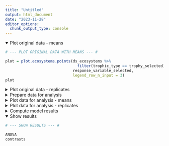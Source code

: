```yaml
---
title: "Untitled"
output: html_document
date: "2023-11-28"
editor_options: 
  chunk_output_type: console
---
```


<details  open = "open">
<summary>Plot original data - means</summary>
```r

# --- PLOT ORIGINAL DATA WITH MEANS --- #

plot = plot.ecosystems.points(ds_ecosystems %>% 
                                filter(trophic_type == trophy_selected),
                              response_variable_selected,
                              legend_row_n_input = 3)
plot
```
</details>

<details>
<summary>Plot original data - replicates</summary>
```r

# --- PLOT ORIGINAL DATA WITH SINGLE REPLICATES --- #

plot.ecosystems.replicates.one.by.one(ds_ecosystems,
                                      ecosystem_size_and_trophy_selected,
                                      response_variable_selected)
```
</details>

<details>
<summary>Prepare data for analysis</summary>
```r

# --- PREPARE DATA FOR ANALYSIS --- #

# Add baselines

baselines = ds_ecosystems %>%
  filter(time_point == time_point_of_baselines) %>%
  select(ecosystem_ID,
         all_of(response_variable_selected)) %>%
  rename(baseline = all_of(response_variable_selected))

data_for_analysis = ds_ecosystems %>%
  left_join(baselines)

# Filter data

data_for_analysis = data_for_analysis %>%
  filter(trophic_type == trophy_selected,
         time_point %in% time_points_model,
         !is.na(!!sym(response_variable_selected))) %>%
  mutate(ecosystem_ID = as.character(ecosystem_ID),
         size = NA,
         size = case_when(ecosystem_size == "Small" ~ "S",
                          ecosystem_size == "Medium" ~ "M",
                          ecosystem_size == "Large" ~ "L",
                          TRUE ~ size),
         size = factor(size, levels = c("S", "M", "L")),
         size = as.character(size))
```
</details>

<details>
<summary>Plot data for analysis - means</summary>
```r

# --- PLOT DATA FOR ANALYSIS WITH MEANS --- #

plot.ecosystems.points(data_for_analysis,
                       response_variable_selected,
                       legend_row_n_input = 3)
```
</details>

<details>
<summary>Plot data for analysis - replicates</summary>
```r

# --- PLOT DATA FOR ANALYSIS WITH SINGLE REPLICATES --- #

plot.ecosystems.replicates.one.by.one(data_for_analysis,
                                      ecosystem_size_and_trophy_selected,
                                      response_variable_selected)
```
</details>

<details>
<summary>Compute model results</summary>

```r

# --- DEFINE FORMULA --- #

formula = paste("get(response_variable_selected) ~",
                "size * connection +",
                "(1 | baseline) +",
                "(1 | day)") %>%
  print()

formula = as.formula(formula)
```

```r

# --- CREATE MODEL (WITH NORMAL DISTRIBUTION) --- #
  
 model = lmer(formula,
             data = data_for_analysis,
             REML = FALSE,
             control = lmerControl(optimizer = "Nelder_Mead"))
```

```r

# --- CREATE MODEL (WITH TWEEDIE DISTRIBUTION) --- #


if(trophy_selected != "heterotrophic" && response_variable_selected != "median_body_size_µm2"){
  

  model <- glmmTMB::glmmTMB(formula,
                            data = data_for_analysis,
                            family = glmmTMB::tweedie(link = "log"))
}

if(trophy_selected == "heterotrophic" && response_variable_selected == "median_body_size_µm2"){
  
 model <- glmmTMB(formula,
                  data = data_for_analysis,
                  family = glmmTMB::tweedie(link = "log"),
                  control = glmmTMBControl(optimizer = optim, 
                                           optArgs = list(method = "BFGS"))) 
}
```

```r

# --- PLOT RESIDUALS --- #

qqnorm(resid(model))
qqline(resid(model))

create.res.vs.fit.ecosystems(model,
                             data_for_analysis)
```

```r

# --- SHOW MODEL SUMMARY --- #

print(summary(model), digits = 3)
```


```r

# --- PERFORM ANOVA (GAUSSIAN) --- #

ANOVA = anova(model) %>%
  print()
```

```r

# --- PERFORM ANOVA --- #

ANOVA = car::Anova(model, type = "III") %>%
  print()
```

```r

# --- ESTIMATE MARGINAL MEANS --- #

emmeans_output = emmeans(model,
                         specs = pairwise ~ size:connection,
                         adjust = "tukey",
                         bias.adj = TRUE,
                         lmer.df = "satterthwaite")
```

```r

# --- CODE THE CONTRAST LEVELS --- #

emmeans_output

L_unconnected = c(1, 0, 0, 0, 0, 0)
M_unconnected = c(0, 1, 0, 0, 0, 0)
S_unconnected = c(0, 0, 1, 0, 0, 0)
L_connected = c(0, 0, 0, 1, 0, 0)
M_connected = c(0, 0, 0, 0, 1, 0)
S_connected = c(0, 0, 0, 0, 0, 1)
```

```r

# --- CALCULATE CONTRASTS YOU ARE INTERESTED IN (T-RATIO, USED FOR RESPONSE VARIABLES WITH NORMAL DISTRIBUTION)--- #

n_of_digits = 3
contrasts = contrast(emmeans_output, 
         method = list("Small connection effect" = S_connected - S_unconnected,
                       "Medium connection effect" = M_connected - M_unconnected,
                       "Large connection effect" = L_connected - L_unconnected,
                       "Size effect in unconnected (L - S)" = L_unconnected - S_unconnected,
                       "Size effect in unconnected (M - S)" = M_unconnected - S_unconnected,
                       "Size effect in connected (L - S)" = L_connected - S_connected,
                       "Size effect in connected (M - S)" = M_connected - S_connected)) %>%
  as.data.frame() %>%
  mutate(p.value = round(p.value, digits = n_of_digits),
         estimate = round(estimate, digits = n_of_digits),
         SE = round(SE, digits = n_of_digits),
         df = round(df, digits = n_of_digits),
         t.ratio = round(t.ratio, digits = n_of_digits),
         e = "",
         e = ifelse(p.value > 0.1, 
                           "",
                           e),
         e = ifelse(p.value < 0.05, 
                           "*",
                           e),
         e = ifelse(p.value < 0.01, 
                           "**",
                           e),
         e = ifelse(p.value < 0.001, 
                           "***",
                           e)) %>%
  rename(" " = e)
```

```r

# --- CALCULATE CONTRASTS YOU ARE INTERESTED IN (Z RATIO, USED FOR REPONSE VARIABLES WITH TWEEDIE DISRIBUTION) --- #

n_of_digits = 3
contrasts = contrast(emmeans_output, 
         method = list("Small connection effect" = S_connected - S_unconnected,
                       "Medium connection effect" = M_connected - M_unconnected,
                       "Large connection effect" = L_connected - L_unconnected,
                       "Size effect in unconnected (L - S)" = L_unconnected - S_unconnected,
                       "Size effect in unconnected (M - S)" = M_unconnected - S_unconnected,
                       "Size effect in connected (L - S)" = L_connected - S_connected,
                       "Size effect in connected (M - S)" = M_connected - S_connected)) %>%
  as.data.frame() %>%
  mutate(p.value = round(p.value, digits = n_of_digits),
         estimate = round(estimate, digits = n_of_digits),
         SE = round(SE, digits = n_of_digits),
         df = round(df, digits = n_of_digits),
         z.ratio = round(z.ratio, digits = n_of_digits),
         e = "",
         e = ifelse(p.value > 0.1, 
                           "",
                           e),
         e = ifelse(p.value < 0.05, 
                           "*",
                           e),
         e = ifelse(p.value < 0.01, 
                           "**",
                           e),
         e = ifelse(p.value < 0.001, 
                           "***",
                           e)) %>%
  rename(" " = e)
```
</details>

<details open = "open">
<summary>Show results</summary>
```r

# --- SHOW RESULTS --- #

ANOVA
contrasts
```
</details>